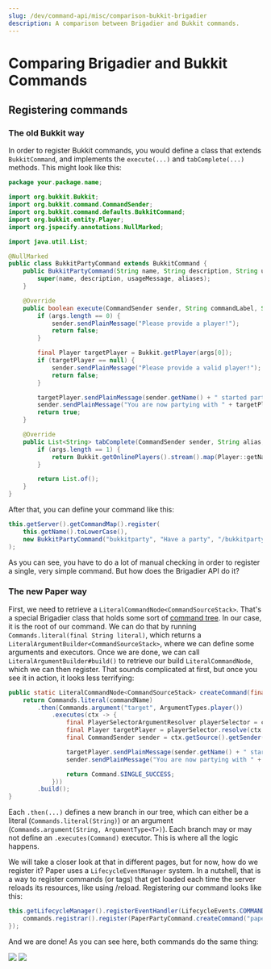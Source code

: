 ---
slug: /dev/command-api/misc/comparison-bukkit-brigadier
description: A comparison between Brigadier and Bukkit commands.
---


# Comparing Brigadier and Bukkit Commands

## Registering commands
### The old Bukkit way

In order to register Bukkit commands, you would define a class that extends `BukkitCommand`, and implements the `execute(...)` and `tabComplete(...)`
methods. This might look like this:
```java title="BukkitPartyCommand.java"
package your.package.name;

import org.bukkit.Bukkit;
import org.bukkit.command.CommandSender;
import org.bukkit.command.defaults.BukkitCommand;
import org.bukkit.entity.Player;
import org.jspecify.annotations.NullMarked;

import java.util.List;

@NullMarked
public class BukkitPartyCommand extends BukkitCommand {
    public BukkitPartyCommand(String name, String description, String usageMessage, List<String> aliases) {
        super(name, description, usageMessage, aliases);
    }

    @Override
    public boolean execute(CommandSender sender, String commandLabel, String[] args) {
        if (args.length == 0) {
            sender.sendPlainMessage("Please provide a player!");
            return false;
        }

        final Player targetPlayer = Bukkit.getPlayer(args[0]);
        if (targetPlayer == null) {
            sender.sendPlainMessage("Please provide a valid player!");
            return false;
        }

        targetPlayer.sendPlainMessage(sender.getName() + " started partying with you!");
        sender.sendPlainMessage("You are now partying with " + targetPlayer.getName() + "!");
        return true;
    }

    @Override
    public List<String> tabComplete(CommandSender sender, String alias, String[] args) throws IllegalArgumentException {
        if (args.length == 1) {
            return Bukkit.getOnlinePlayers().stream().map(Player::getName).toList();
        }

        return List.of();
    }
}
```

After that, you can define your command like this:

```java title="PluginClass.java"
this.getServer().getCommandMap().register(
    this.getName().toLowerCase(),
    new BukkitPartyCommand("bukkitparty", "Have a party", "/bukkitparty <player>", List.of())
);
```

As you can see, you have to do a lot of manual checking in order to register a single, very simple command. But how does
the Brigadier API do it?

### The new Paper way
First, we need to retrieve a `LiteralCommandNode<CommandSourceStack>`. That's a special Brigadier class that holds some sort of [command tree](../basics/command-tree). 
In our case, it is the root of our command. We can do that by running `Commands.literal(final String literal)`, which returns a 
`LiteralArgumentBuilder<CommandSourceStack>`, where we can define some arguments and executors. Once we are done, we can call
`LiteralArgumentBuilder#build()` to retrieve our build `LiteralCommandNode`, which we can then register. That sounds complicated at first,
but once you see it in action, it looks less terrifying:

```java title="PaperPartyCommand.java"
public static LiteralCommandNode<CommandSourceStack> createCommand(final String commandName) {
    return Commands.literal(commandName)
        .then(Commands.argument("target", ArgumentTypes.player())
            .executes(ctx -> {
                final PlayerSelectorArgumentResolver playerSelector = ctx.getArgument("target", PlayerSelectorArgumentResolver.class);
                final Player targetPlayer = playerSelector.resolve(ctx.getSource()).getFirst();
                final CommandSender sender = ctx.getSource().getSender();

                targetPlayer.sendPlainMessage(sender.getName() + " started partying with you!");
                sender.sendPlainMessage("You are now partying with " + targetPlayer.getName() + "!");

                return Command.SINGLE_SUCCESS;
            }))
        .build();
}
```

Each `.then(...)` defines a new branch in our tree, which can either be a literal (`Commands.literal(String)`) or an argument 
(`Commands.argument(String, ArgumentType<T>)`). Each branch may or may not define an `.executes(Command)` executor. This is 
where all the logic happens.

We will take a closer look at that in different pages, but for now, how do we register it? Paper uses a `LifecycleEventManager` system.
In a nutshell, that is a way to register commands (or tags) that get loaded each time the server reloads its resources, like using /reload.
Registering our command looks like this:
```java title="PluginClass.java"
this.getLifecycleManager().registerEventHandler(LifecycleEvents.COMMANDS, commands -> {
    commands.registrar().register(PaperPartyCommand.createCommand("paperparty"), "Have a nice party");
});
```

And we are done! As you can see here, both commands do the same thing:

<div style={{display: 'inline-block'}}>
    <img src={BukkitPartyCommandImage} style={{float: 'left', width: '50%'}}/>
    <img src={PaperPartyCommandImage} style={{float: 'right', width: '50%'}}/>
</div>